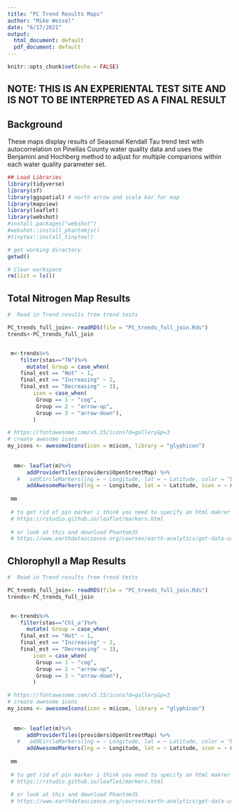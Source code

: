 ```yaml
---
title: "PC Trend Results Maps"
author: "Mike Wessel"
date: "6/17/2021"
output:
  html_document: default
  pdf_document: default
---
```



```r
knitr::opts_chunk$set(echo = FALSE)
```

## NOTE: THIS IS AN EXPERIENTAL TEST SITE AND IS NOT TO BE INTERPRETED AS A FINAL RESULT

## Background

These maps display results of Seasonal Kendall Tau trend test with autocorrelation on Pinellas County water quality data and uses the Benjamini and Hochberg method to adjust for multiple comparions within each water quality parameter set. 
```r
## Load Libraries
library(tidyverse)
library(sf)
library(ggspatial) # north arrow and scale bar for map
library(mapview)
library(leaflet)
library(webshot)
#install.packages("webshot")
#webshot::install_phantomjs()
#tinytex::install_tinytex()


```




```r
# get working directory
getwd() 

# Clear workspace 
rm(list = ls())
```
## Total Nitrogen Map Results

```r
#  Read in Trend results from trend tests

PC_trends_full_join<- readRDS(file = "PC_trends_full_join.Rds")
trends<-PC_trends_full_join  


 m<-trends%>%
    filter(stas=="TN")%>%
      mutate( Group = case_when(
    final_est == "Not" ~ 1,
    final_est == "Increasing" ~ 2,
    final_est == "Decreasing" ~ 3),
        icon = case_when(
         Group == 1 ~ "cog",
         Group == 2 ~ "arrow-up",
         Group == 3 ~ "arrow-down"),
        )

# https://fontawesome.com/v5.15/icons?d=gallery&p=3
# create awesome icons
my_icons <- awesomeIcons(icon = m$icon, library = "glyphicon")
 
 
  mm<- leaflet(m)%>%
      addProviderTiles(providers$OpenStreetMap) %>%
   #   addCircleMarkers(lng = ~ Longitude, lat = ~ Latitude, color = "blue", fillColor = "blue", opacity = 0.5, radius = 15, fillOpacity = 0.5) %>% 
      addAwesomeMarkers(lng = ~ Longitude, lat = ~ Latitude, icon = ~ my_icons[Group],            popup=~as.character(grand_med),label = ~as.character(grand_med) )
     
 mm
 
 # to get rid of pin marker i think you need to specify an html makrer
 # https://rstudio.github.io/leaflet/markers.html
 
 # or look at this and download PhantomJS
 # https://www.earthdatascience.org/courses/earth-analytics/get-data-using-apis/leaflet-r/

```
 
 
## Chlorophyll a Map Results

```r
#  Read in Trend results from trend tests

PC_trends_full_join<- readRDS(file = "PC_trends_full_join.Rds")
trends<-PC_trends_full_join  


 m<-trends%>%
    filter(stas=="Chl_a")%>%
      mutate( Group = case_when(
    final_est == "Not" ~ 1,
    final_est == "Increasing" ~ 2,
    final_est == "Decreasing" ~ 3),
        icon = case_when(
         Group == 1 ~ "cog",
         Group == 2 ~ "arrow-up",
         Group == 3 ~ "arrow-down"),
        )

# https://fontawesome.com/v5.15/icons?d=gallery&p=3
# create awesome icons
my_icons <- awesomeIcons(icon = m$icon, library = "glyphicon")
 
 
  mm<- leaflet(m)%>%
      addProviderTiles(providers$OpenStreetMap) %>%
   #   addCircleMarkers(lng = ~ Longitude, lat = ~ Latitude, color = "blue", fillColor = "blue", opacity = 0.5, radius = 15, fillOpacity = 0.5) %>% 
      addAwesomeMarkers(lng = ~ Longitude, lat = ~ Latitude, icon = ~ my_icons[Group],            popup=~as.character(grand_med),label = ~as.character(grand_med) )
     
 mm
 
 # to get rid of pin marker i think you need to specify an html makrer
 # https://rstudio.github.io/leaflet/markers.html
 
 # or look at this and download PhantomJS
 # https://www.earthdatascience.org/courses/earth-analytics/get-data-using-apis/leaflet-r/

```